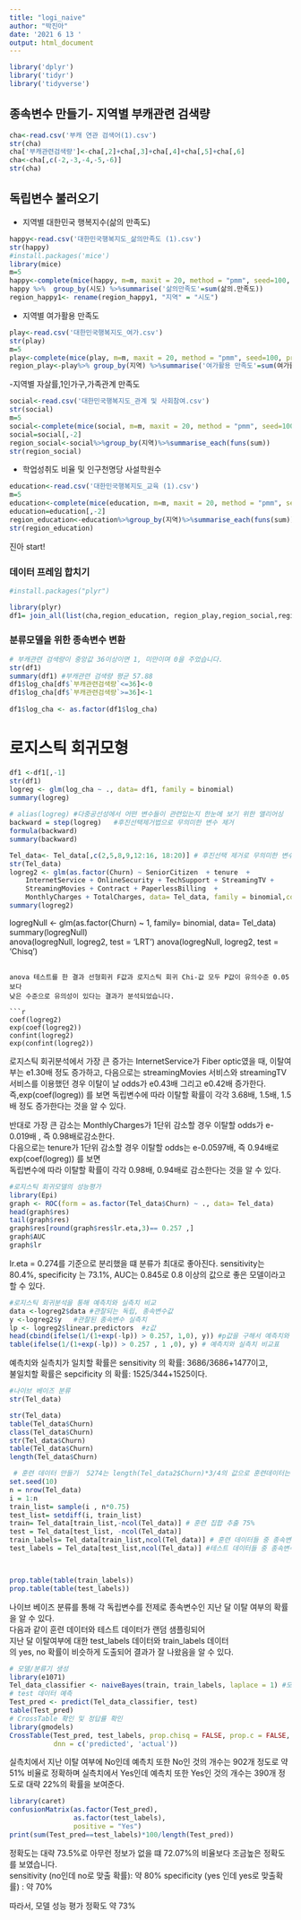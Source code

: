 ```yaml
---
title: "logi_naive"
author: "박진아"
date: '2021 6 13 '
output: html_document
---
```



```r
library('dplyr')
library('tidyr')  
library('tidyverse')
```

## 종속변수 만들기- 지역별 부캐관련 검색량
```r
cha<-read.csv('부캐 연관 검색어(1).csv')
str(cha)
cha['부캐관련검색량']<-cha[,2]+cha[,3]+cha[,4]+cha[,5]+cha[,6]
cha<-cha[,c(-2,-3,-4,-5,-6)]
str(cha)
```

## 독립변수 불러오기
- 지역별 대한민국 행복지수(삶의 만족도)
```r

happy<-read.csv('대한민국행복지도_삶의만족도 (1).csv')
str(happy)
#install.packages('mice')
library(mice)
m=5
happy<-complete(mice(happy, m=m, maxit = 20, method = "pmm", seed=100, print=F)) # 결측치 예상값으로 채우기기
happy %>%  group_by(시도) %>%summarise('삶의만족도'=sum(삶의.만족도))
region_happy1<- rename(region_happy1, "지역" = "시도")
```

- 지역별 여가활용 만족도
```r
play<-read.csv('대한민국행복지도_여가.csv')
str(play)
m=5
play<-complete(mice(play, m=m, maxit = 20, method = "pmm", seed=100, print=F)) # 결측치 두개 예측치로 채우기
region_play<-play%>% group_by(지역) %>%summarise('여가활용 만족도'=sum(여가활용.만족도.b.))
```

-지역별 자살률,1인가구,가족관계 만족도
```r
social<-read.csv('대한민국행복지도_관계 및 사회참여.csv')
str(social)
m=5
social<-complete(mice(social, m=m, maxit = 20, method = "pmm", seed=100, print=F))
social=social[,-2]
region_social<-social%>%group_by(지역)%>%summarise_each(funs(sum))
str(region_social)
```

- 학업성취도 비율 및 인구천명당 사설학원수
```r
education<-read.csv('대한민국행복지도_교육 (1).csv')
m=5
education<-complete(mice(education, m=m, maxit = 20, method = "pmm", seed=100, print=F))
education=education[,-2]
region_education<-education%>%group_by(지역)%>%summarise_each(funs(sum))
str(region_education)
```

진아 start!

### 데이터 프레임 합치기
```r
#install.packages("plyr")

library(plyr)
df1= join_all(list(cha,region_education, region_play,region_social,region_happy1), by="지역", type="inner")
```

### 분류모델을 위한 종속변수 변환
```r
# 부캐관련 검색량이 중앙값 36이상이면 1, 미만이며 0을 주었습니다.  
str(df1)
summary(df1) #부캐관련 검색량 평균 57.88
df1$log_cha[df$`부캐관련검색량`<=36]<-0
df1$log_cha[df$`부캐관련검색량`>=36]<-1
 
df1$log_cha <- as.factor(df1$log_cha)

```


# 로지스틱 회귀모형 
```r
df1 <-df1[,-1]  
str(df1)
logreg <- glm(log_cha ~ ., data= df1, family = binomial)   
summary(logreg)  
 
# alias(logreg) #다중공선성에서 어떤 변수들이 관련있는지 한눈에 보기 위한 앨리어싱  
backward = step(logreg)   #후진선택제거법으로 무의미한 변수 제거  
formula(backward)  
summary(backward)  

Tel_data<- Tel_data[,c(2,5,8,9,12:16, 18:20)] # 후진선택 제거로 무의미한 변수를 제거한 새로운 데이터( 제거변수:gd, Pt,  Dd, PS, ML, IS, OS, PM)
str(Tel_data)
logreg2 <- glm(as.factor(Churn) ~ SeniorCitizen  + tenure  +
    InternetService + OnlineSecurity + TechSupport + StreamingTV + 
    StreamingMovies + Contract + PaperlessBilling  + 
    MonthlyCharges + TotalCharges, data= Tel_data, family = binomial,control=glm.control(maxit=50))
summary(logreg2)

```

logregNull <- glm(as.factor(Churn) ~ 1, family= binomial, data= Tel_data)  
summary(logregNull)  
anova(logregNull, logreg2, test = 'LRT')
anova(logregNull, logreg2, test = 'Chisq')
```

anova 테스트를 한 결과 선형회귀 F값과 로지스틱 회귀 Chi-값 모두 P값이 유의수준 0.05보다  
낮은 수준으로 유의성이 있다는 결과가 분석되었습니다. 

```r
coef(logreg2)  
exp(coef(logreg2))  
confint(logreg2)  
exp(confint(logreg2))
```


로지스틱 회귀분석에서 가장 큰 증가는 InternetService가 Fiber optic였을 때, 이탈여부는 e1.30배 정도 증가하고, 
다음으로는  streamingMovies 서비스와 streamingTV 서비스를 이용했던 경우 이탈이 날 odds가 e0.43배 그리고 e0.42배 증가한다.
즉,exp(coef(logreg)) 를 보면  독립변수에 따라 이탈할 확률이 각각 3.68배, 1.5배, 1.5배 정도 증가한다는 것을 알 수 있다.  

반대로 가장 큰 감소는 MonthlyCharges가 1단위 감소할 경우 이탈할 odds가 e-0.019배 , 즉 0.98배로감소한다.   
다음으로는 tenure가 1단위 감소할 경우 이탈할 odds는  e-0.0597배, 즉 0.94배로exp(coef(logreg)) 를 보면  
독립변수에 따라 이탈할 확률이 각각 0.98배, 0.94배로 감소한다는 것을 알 수 있다.   

```r
#로지스틱 회귀모델의 성능평가  
library(Epi)  
graph <- ROC(form = as.factor(Tel_data$Churn) ~ ., data= Tel_data)  
head(graph$res)  
tail(graph$res)  
graph$res[round(graph$res$lr.eta,3)== 0.257 ,]  
graph$AUC  
graph$lr
```

Ir.eta = 0.274를 기준으로 분리했을 떄 분류가 최대로 좋아진다. sensitivity는 80.4%, 
specificity 는 73.1%,  AUC는 0.845로 0.8 이상의 값으로 좋은 모델이라고 할 수 있다. 

```r
#로지스틱 회귀분석을 통해 예측치와 실측치 비교  
data <-logreg2$data #관찰되는 독립, 종속변수값
y <-logreg2$y   #관찰된 종속변수 실측치
lp <- logreg2$linear.predictors  #z값
head(cbind(ifelse(1/(1+exp(-lp)) > 0.257, 1,0), y)) #p값을 구해서 예측치와 실측치 구하기 
table(ifelse(1/(1+exp(-lp)) > 0.257 , 1 ,0), y) # 예측치와 실측치 비교표
```

예측치와 실측치가 일치할 확률은 sensitivity 의 확률: 3686/3686+1477이고,   
불일치할 확률은 sepcificity 의 확률: 1525/344+1525이다. 

```r
#나이브 베이즈 분류  
str(Tel_data)  

str(Tel_data)  
table(Tel_data$Churn) 
class(Tel_data$Churn)  
str(Tel_data$Churn)  
table(Tel_data$Churn)  
length(Tel_data$Churn)

 # 훈련 데이터 만들기  5274는 length(Tel_data2$Churn)*3/4의 값으로 훈련데이터는 전체데이터의 3/4 
set.seed(10)
n = nrow(Tel_data)  
i = 1:n  
train_list= sample(i , n*0.75)  
test_list= setdiff(i, train_list)  
train= Tel_data[train_list,-ncol(Tel_data)] # 훈련 집합 추출 75%
test = Tel_data[test_list, -ncol(Tel_data)]  
train_labels= Tel_data[train_list,ncol(Tel_data)] # 훈련 데이터들 중 종속변수인 지난달 이탈여부에 대한 열만 존재
test_labels = Tel_data[test_list,ncol(Tel_data)] #테스트 데이터들 중 종속변수인 지난달 이탈여부에 대한 열만 존재  



prop.table(table(train_labels))  
prop.table(table(test_labels))
```

나이브 베이즈 분류를 통해  각 독립변수를 전제로  종속변수인 지난 달 이탈 여부의 확률을 알 수 있다.    
다음과 같이 훈련 데이터와 테스트 데이터가 랜덤 샘플링되어   
지난 달 이탈여부에 대한 test_labels 데이터와 train_labels 데이터   
의 yes, no 확률이 비슷하게 도출되어 결과가 잘 나왔음을 알 수 있다.  


```r
# 모델/분류기 생성
library(e1071)
Tel_data_classifier <- naiveBayes(train, train_labels, laplace = 1) #모델 성능 개선: 라플라스 추정량 사용  
# test 데이터 예측
Test_pred <- predict(Tel_data_classifier, test)  
table(Test_pred)
# CrossTable 확인 및 정답률 확인
library(gmodels)
CrossTable(Test_pred, test_labels, prop.chisq = FALSE, prop.c = FALSE, prop.r = FALSE,
           dnn = c('predicted', 'actual'))
```
 
실측치에서 지난 이탈 여부에 No인데 예측치 또한 No인 것의 개수는 902개 정도로 약 51% 비율로 정확하며
실측치에서 Yes인데 예측치 또한 Yes인 것의 개수는 390개 정도로 대략 22%의 확률을 보여준다.  


```r
library(caret)  
confusionMatrix(as.factor(Test_pred), 
                as.factor(test_labels),
                positive = "Yes")
print(sum(Test_pred==test_labels)*100/length(Test_pred))

```
  
정확도는 대략 73.5%로 아무런 정보가 없을 떄 72.07%의 비율보다 조금높은 정확도를 보였습니다.  
sensitivity (no인데 no로 맞출 확률):  약 80%
specificity (yes 인데 yes로 맞출확률) : 약 70%  

따라서, 모델 성능 평가 정확도 약 73%  




